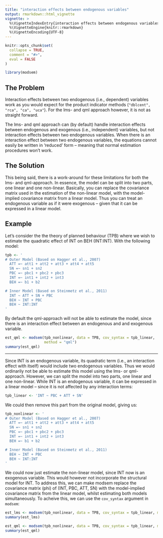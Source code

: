```yaml
---
title: "interaction effects between endogenous variables"
output: rmarkdown::html_vignette
vignette: >
  %\VignetteIndexEntry{interaction effects between endogenous variables}
  %\VignetteEngine{knitr::rmarkdown}
  %\VignetteEncoding{UTF-8}
---
```


```r
knitr::opts_chunk$set(
  collapse = TRUE,
  comment = "#>",
  eval = FALSE
)
```

```r
library(modsem)
```

## The Problem
Interaction effects between two endogenous (i.e., dependent) variables work as you would expect for the product
indicator methods (`"dblcent", "rca", "ca", "uca"`). For the lms- and qml approach however, 
it is not as straight forward. 

The lms- and qml approach can (by default) handle interaction effects between endogenous and exogenous 
(i.e., independent) variables, 
but not interaction effects between two endogenous variables. When there is an interaction 
effect between two endogenous variables, the equations cannot easily be written in 'reduced'
form -- meaning that normal estimation procedures won't work. 

## The Solution
This being said, there is a work-around for these limitations for both the lms- and qml-approach.
In essence, the model can be split into two parts, one linear and one non-linear. 
Basically, you can replace the covariance matrix used in the estimation of the non-linear model, 
with the model-implied covariance matrix from a linear model. Thus you can treat an 
endogenous variable as if it were exogenous -- given that it can be expressed in 
a linear model.

## Example
Let's consider the the theory of planned behaviour (TPB) where we wish to 
estimate the quadratic effect of INT on BEH (INT:INT). With the following model: 

```r
tpb <- ' 
# Outer Model (Based on Hagger et al., 2007)
  ATT =~ att1 + att2 + att3 + att4 + att5
  SN =~ sn1 + sn2
  PBC =~ pbc1 + pbc2 + pbc3
  INT =~ int1 + int2 + int3
  BEH =~ b1 + b2

# Inner Model (Based on Steinmetz et al., 2011)
  INT ~ ATT + SN + PBC
  BEH ~ INT + PBC 
  BEH ~ INT:INT
'
```

By default the qml-approach will not be able to estimate the model, since there 
is an interaction effect between an endogenous and and exogenous variable. 
```r
est_qml <- modsem(tpb_nonlinear, data = TPB, cov_syntax = tpb_linear,
                  method = "qml")
summary(est_qml)
```
----------------------------

Since INT is an 
endogenous variable, its quadratic term (i.e., an interaction effect with itself) 
would include two endogenous variables. Thus we would ordinarily not be able to estimate
this model using the lms- or qml-approach. 
However, we can split the model into two parts, one linear and one non-linear.
While INT is an endogenous variable, it can be expressed in a linear model --
since it is not affected by any interaction terms: 


```r
tpb_linear <- 'INT ~ PBC + ATT + SN'
```

We could then remove this part from the original model, giving us: 

```r
tpb_nonlinear <- ' 
# Outer Model (Based on Hagger et al., 2007)
  ATT =~ att1 + att2 + att3 + att4 + att5
  SN =~ sn1 + sn2
  PBC =~ pbc1 + pbc2 + pbc3
  INT =~ int1 + int2 + int3
  BEH =~ b1 + b2

# Inner Model (Based on Steinmetz et al., 2011)
  BEH ~ INT + PBC 
  BEH ~ INT:INT
'
```

We could now just estimate the non-linear model, since INT now is 
an exogenous variable. This would however not incorporate the structural model 
for INT. To address this, we can make modsem replace the covariance matrix (phi) 
of (INT, PBC, ATT, SN) with the model-implied covariance matrix from the linear model, 
whilst estimating both models simultaneously. To acheive this, we can use the 
`cov_syntax` argument in `modsem`:


```r
est_lms <- modsem(tpb_nonlinear, data = TPB, cov_syntax = tpb_linear, method = "lms")
summary(est_lms)

est_qml <- modsem(tpb_nonlinear, data = TPB, cov_syntax = tpb_linear, method = "qml")
summary(est_qml)
```
